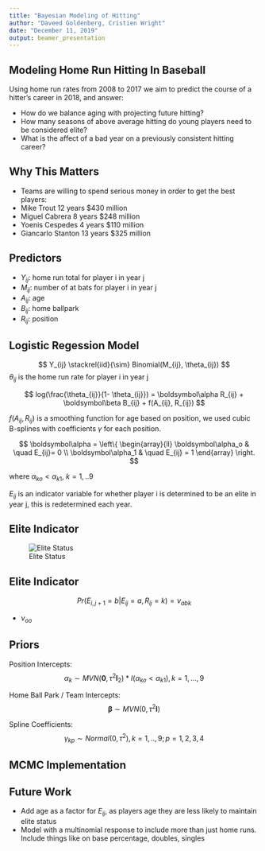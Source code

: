 ---
title: "Bayesian Modeling of Hitting"
author: "Daveed Goldenberg, Cristien Wright"
date: "December 11, 2019"
output: beamer_presentation
---


## Modeling Home Run Hitting In Baseball

Using home run rates from 2008 to 2017 we aim to predict the course of a hitter's career in 2018, and answer:

- How do we balance aging with projecting future hitting?
- How many seasons of above average hitting do young players need to be considered elite?
- What is the affect of a bad year on a previously consistent hitting career?


## Why This Matters

- Teams are willing to spend serious money in order to get the
best players:
- Mike Trout 12 years $430 million
- Miguel Cabrera 8 years $248 million
- Yoenis Cespedes 4 years $110 million 
- Giancarlo Stanton 13 years $325 million


## Predictors


- $Y_{ij}$: home run total for player i in year j
\space
- $M_{ij}$: number of at bats for player i in year j
- $A_{ij}$: age
- $B_{ij}$: home ballpark
- $R_{ij}$: position


## Logistic Regession Model

$$
Y_{ij} \stackrel{iid}{\sim} Binomial(M_{ij}, \theta_{ij})
$$
$\theta_{ij}$ is the home run rate for player i in year j

$$
log(\frac{\theta_{ij}}{1- \theta_{ij}}) = \boldsymbol\alpha R_{ij} + \boldsymbol\beta B_{ij} + f(A_{ij}, R_{ij})
$$

$f(A_{ij}, R_{ij})$ is a smoothing function for age based on position, we used cubic B-splines with coefficients $\gamma$ for each position.

$$
\boldsymbol\alpha = \left\{
        \begin{array}{ll}
            \boldsymbol\alpha_o & \quad E_{ij}= 0 \\
            \boldsymbol\alpha_1 & \quad E_{ij} = 1
        \end{array}
    \right.
$$

where $\alpha_{ko} < \alpha_{k1}$, $k=1,..9$

$E_{ij}$ is an indicator variable for whether player i is determined to be
an elite in year j, this is redetermined each year.

## Elite Indicator

![Elite Status](C:\Users\Daveed\Desktop\School\Fall2019\STAT610\Project\Elite.png)


## Elite Indicator

$$
Pr(E_{i,j+1}=b| E_{ij} = a, R_{ij} = k) = \nu_{abk}
$$

- $\nu_{oo}$ 


## Priors

Position Intercepts:
$$
\alpha_k \sim MVN(\boldsymbol0, \tau^2\boldsymbol I_2)* I(\alpha_{ko} < \alpha_{k1}), k = 1,...,9
$$

Home Ball Park / Team Intercepts:
$$
\boldsymbol\beta \sim MVN(0, \tau^2\boldsymbol I)
$$

Spline Coefficients:
$$
\gamma_{kp} \sim Normal(0, \tau^2), k=1,..,9 ; p = 1,2,3,4
$$

## MCMC Implementation


## Future Work

- Add age as a factor for $E_{ij}$, as players age they are less likely to
maintain elite status
- Model with a multinomial response to include more than just home
runs. Include things like on base percentage, doubles, singles



















